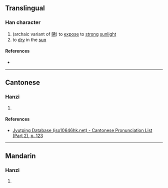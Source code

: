{{character info/new}}
==Translingual==

===Han character===
{{Han char|rn=72|rad=日|as=12|sn=16|four=65086|canj=ALNC|ids=⿰日費}}

# (archaic variant of [[昲]]) to [[expose]] to [[strong]] [[sunlight]]
# to [[dry]] in the [[sun]]

====References====
* {{Han ref|kx=0500.180|dkj=14177|hdz=21537.140|uh=66CA|ud=26314|bh=E9B6|bd=59830}}

----

==Cantonese==

===Hanzi===
{{yue-hanzi|jyut=[[fai3]]|y=fai3}}

# {{defn|lang=yue|sort=日12}}

====References====
* [http://www.iso10646hk.net/jp/document/download.jsp Jyutping Database (iso10646hk.net) - Cantonese Pronunciation List (Part 2), p. 123]

----

==Mandarin==

===Hanzi===
{{cmn-hanzi|pin=[[fèi]] ([[fei4]])|wg=fei<sup>4</sup>}}

# {{defn|lang=cmn|sort=日12}}